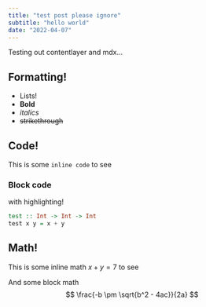 ```yaml
---
title: "test post please ignore"
subtitle: "hello world"
date: "2022-04-07"
---
```


Testing out contentlayer and mdx...

## Formatting!
* Lists!
* **Bold**
* _italics_
* ~~strikethrough~~

## Code!
This is some `inline code` to see

### Block code
with highlighting!
```haskell
test :: Int -> Int -> Int
test x y = x + y
```

## Math!
This is some inline math $x + y = 7$ to see

And some block math
$$
\frac{-b \pm \sqrt{b^2 - 4ac}}{2a}
$$